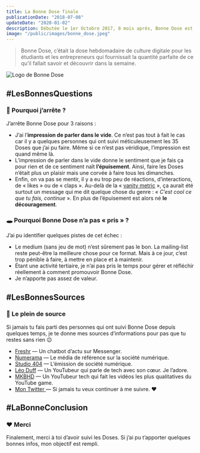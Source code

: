 ```yaml
---
title: La Bonne Dose finale
publicationDate: "2018-07-08"
updateDate: "2020-01-02"
description: Débutée le 1er Octobre 2017, 8 mois après, Bonne Dose est un échec et il faut savoir dire stop.
image: "/public/images/bonne_dose.jpeg"
---
```

> Bonne Dose, c’était la dose hebdomadaire de culture digitale pour les étudiants et les entrepreneurs qui fournissait la quantité parfaite de ce qu’il fallait savoir et découvrir dans la semaine.

![Logo de Bonne Dose](./images/bonne_dose.jpeg)

## #LesBonnesQuestions
### 🤔 Pourquoi j’arrête ?
J’arrête Bonne Dose pour 3 raisons :
* J’ai l’**impression de parler dans le vide**. Ce n’est pas tout à fait le cas car il y a quelques personnes qui ont suivi méticuleusement les 35 Doses que j’ai pu faire. Même si ce n’est pas véridique, l’impression est quand même là.
* L’impression de parler dans le vide donne le sentiment que je fais ça pour rien et de ce sentiment naît **l’épuisement**. Ainsi, faire les Doses n’était plus un plaisir mais une corvée à faire tous les dimanches.
* Enfin, on va pas se mentir, il y a eu trop peu de réactions, d’interactions, de « likes » ou de « claps ». Au-delà de la «  [vanity metric](https://www.definitions-marketing.com/definition/vanity-metric/)  », ça aurait été surtout un message qui me dit quelque chose du genre : « *C’est cool ce que tu fais, continue* ». En plus de l’épuisement est alors né **le découragement**.

### 🕳️ Pourquoi Bonne Dose n’a pas « pris » ?
J’ai pu identifier quelques pistes de cet échec :
* Le medium (sans jeu de mot) n’est sûrement pas le bon. La mailing-list reste peut-être la meilleure chose pour ce format. Mais à ce jour, c’est trop pénible à faire, à mettre en place et à maintenir.
* Étant une activité tertiaire, je n’ai pas pris le temps pour gérer et réfléchir réellement à comment promouvoir Bonne Dose.
* Je n’apporte pas assez de valeur.

## #LesBonnesSources

### 🌊 Le plein de source
Si jamais tu fais parti des personnes qui ont suivi Bonne Dose depuis quelques temps, je te donne mes sources d’informations pour pas que tu restes sans rien 😉
*  [Freshr](https://www.freshr.fr/)  — Un chatbot d’actu sur Messenger.
*  [Numerama](https://www.numerama.com/)  — Le média de référence sur la société numérique.
*  [Studio 404](http://dequaliter.com/)  — L’émission de société numérique.
*  [Léo Duff](https://www.youtube.com/channel/UCNiauGTV7XhkOpUAIXod4xA)  — Un YouTubeur qui parle de tech avec son cœur. Je l’adore.
*  [MKBHD](https://www.youtube.com/user/marquesbrownlee)  — Un YouTubeur tech qui fait les vidéos les plus qualitatives du YouTube game.
*  [Mon Twitter ](https://twitter.com/LouisCuvelier_) — Si jamais tu veux continuer à me suivre. ❤️

## #LaBonneConclusion
### ❤️ Merci
Finalement, merci à toi d’avoir suivi les Doses. Si j’ai pu t’apporter quelques bonnes infos, mon objectif est rempli.
